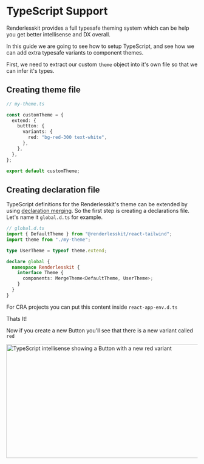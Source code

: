 
# TypeScript Support

Renderlesskit provides a full typesafe theming system which can be help you get better intellisense and DX overall.

In this guide we are going to see how to setup TypeScript,
and see how we can add extra typesafe variants to component themes.

First, we need to extract our custom `theme` object into it's own file so that we can infer it's types.

## Creating theme file

```ts
// my-theme.ts

const customTheme = {
  extend: {
    buttton: {
      variants: {
        red: "bg-red-300 text-white",
      },
    },
  },
};

export default customTheme;
```

## Creating declaration file

TypeScript definitions for the Renderlesskit's theme can be extended by using [declaration merging](https://www.typescriptlang.org/docs/handbook/declaration-merging.html).
So the first step is creating a declarations file. Let's name it `global.d.ts` for example.

```ts
// global.d.ts
import { DefaultTheme } from "@renderlesskit/react-tailwind";
import theme from "./my-theme";

type UserTheme = typeof theme.extend;

declare global {
  namespace Renderlesskit {
    interface Theme {
      components: MergeTheme<DefaultTheme, UserTheme>;
    }
  }
}
```

For CRA projects you can put this content inside `react-app-env.d.ts`

Thats It!

Now if you create a new Button you'll see that there is a new variant called `red`

>

<Image
  alt="TypeScript intellisense showing a Button with a new red variant"
  width="600"
  height="300"
  layout="intrinsic"
  src="/ts-renderlesskit-variant.png"
  quality={100}
/>
